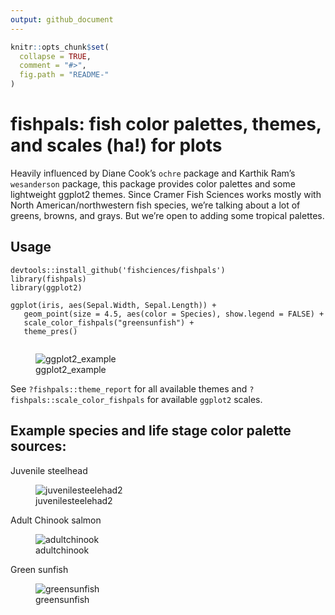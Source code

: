 ```yaml
---
output: github_document
---
```


<!-- README.md is generated from README.Rmd. Please edit that file -->

```r
knitr::opts_chunk$set(
  collapse = TRUE,
  comment = "#>",
  fig.path = "README-"
)
```

# fishpals: fish color palettes, themes, and scales (ha!) for plots

Heavily influenced by Diane Cook's `ochre` package and Karthik Ram's `wesanderson` package, this package provides color palettes and some lightweight ggplot2 themes. Since Cramer Fish Sciences works mostly with North American/northwestern fish species, we're talking about a lot of greens, browns, and grays. But we're open to adding some tropical palettes.

## Usage

    devtools::install_github('fishciences/fishpals')
    library(fishpals)
    library(ggplot2)
    
    ggplot(iris, aes(Sepal.Width, Sepal.Length)) +
       geom_point(size = 4.5, aes(color = Species), show.legend = FALSE) +
       scale_color_fishpals("greensunfish") +
       theme_pres()
       
![ggplot2_example](https://raw.githubusercontent.com/fishsciences/fishpals/master/fishphotos/ggplot2_example.jpeg)
       
See `?fishpals::theme_report` for all available themes and `?fishpals::scale_color_fishpals` for available `ggplot2` scales. 

## Example species and life stage color palette sources:

Juvenile steelhead

![juvenilesteelehad2](https://raw.githubusercontent.com/fishsciences/fishpals/master/fishphotos/juvenile_steelhead2.jpg)


Adult Chinook salmon

![adultchinook](https://c1.staticflickr.com/9/8614/30177831831_4194c59228_b.jpg)

Green sunfish

![greensunfish](https://raw.githubusercontent.com/fishsciences/fishpals/master/fishphotos/green_sunfish.jpg)

